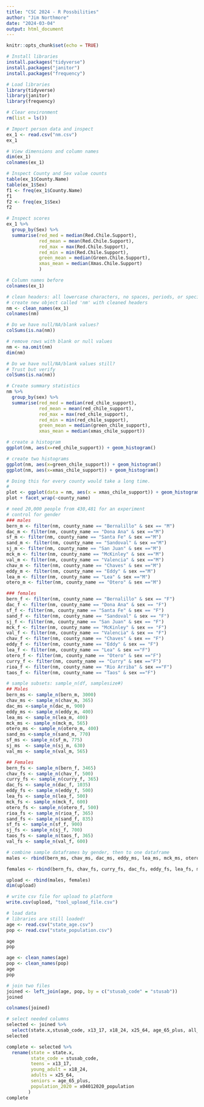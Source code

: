 ```yaml
---
title: "CSC 2024 - R Possbilities"
author: "Jim Northmore"
date: "2024-03-04"
output: html_document
---
```


```r
knitr::opts_chunk$set(echo = TRUE)
```

```r
# Install libraries
install.packages("tidyverse")
install.packages("janitor")
install.packages("frequency")
```

```r
# Load libraries
library(tidyverse)
library(janitor)
library(frequency)
```

```r
# Clear environment
rm(list = ls())
```

```r
# Import person data and inspect
ex_1 <- read.csv("nm.csv")
ex_1
```
```r
# View dimensions and column names
dim(ex_1)
colnames(ex_1)
```


```r
# Inspect County and Sex value counts
table(ex_1$County.Name)
table(ex_1$Sex)
f1 <- freq(ex_1$County.Name)
f1
f2 <- freq(ex_1$Sex)
f2
```

```r
# Inspect scores
ex_1 %>%
  group_by(Sex) %>%
  summarise(red_med = median(Red.Chile.Support),
            red_mean = mean(Red.Chile.Support),
            red_max = max(Red.Chile.Support),
            red_min = min(Red.Chile.Support),
            green_mean = median(Green.Chile.Support),
            xmas_mean = median(Xmas.Chile.Support)
            ) 
```

```r
# Column names before
colnames(ex_1)
```

```r
# clean headers: all lowercase characters, no spaces, periods, or special characters
# create new object called 'nm' with cleaned headers
nm <- clean_names(ex_1)
colnames(nm)
```

```r
# Do we have null/NA/blank values?
colSums(is.na(nm))
```

```r
# remove rows with blank or null values
nm <- na.omit(nm)
dim(nm)
```
```r
# Do we have null/NA/blank values still?
# Trust but verify
colSums(is.na(nm))
```

```r
# Create summary statistics
nm %>%
  group_by(sex) %>%
  summarise(red_med = median(red_chile_support),
            red_mean = mean(red_chile_support),
            red_max = max(red_chile_support),
            red_min = min(red_chile_support),
            green_mean = median(green_chile_support),
            xmas_mean = median(xmas_chile_support))
```

```r
# create a histogram
ggplot(nm, aes(x=red_chile_support)) + geom_histogram()
```

```r
# create two histograms
ggplot(nm, aes(x=green_chile_support)) + geom_histogram()
ggplot(nm, aes(x=xmas_chile_support)) + geom_histogram()
```

```r
# Doing this for every county would take a long time.
# 
plot <- ggplot(data = nm, aes(x = xmas_chile_support)) + geom_histogram(binwidth = 10)
plot + facet_wrap(~county_name)
```

```r
# need 20,000 people from 430,481 for an experiment
# control for gender
### males
bern_m <- filter(nm, county_name == "Bernalillo" & sex == "M")
dac_m <- filter(nm, county_name == "Dona Ana" & sex =="M")
sf_m <- filter(nm, county_name == "Santa Fe" & sex =="M")
sand_m <- filter(nm, county_name == "Sandoval" & sex =="M")
sj_m <- filter(nm, county_name == "San Juan" & sex =="M")
mck_m <- filter(nm, county_name == "McKinley" & sex =="M")
val_m <- filter(nm, county_name == "Valencia" & sex =="M")
chav_m <- filter(nm, county_name == "Chaves" & sex =="M")
eddy_m <- filter(nm, county_name == "Eddy" & sex =="M")
lea_m <- filter(nm, county_name == "Lea" & sex =="M")
otero_m <- filter(nm, county_name == "Otero" & sex =="M")

### females
bern_f <- filter(nm, county_name == "Bernalillo" & sex == "F")
dac_f <- filter(nm, county_name == "Dona Ana" & sex == "F")
sf_f <- filter(nm, county_name == "Santa Fe" & sex == "F")
sand_f <- filter(nm, county_name == "Sandoval" & sex == "F")
sj_f <- filter(nm, county_name == "San Juan" & sex == "F")
mck_f <- filter(nm, county_name == "McKinley" & sex == "F")
val_f <- filter(nm, county_name == "Valencia" & sex == "F")
chav_f <- filter(nm, county_name == "Chaves" & sex == "F")
eddy_f <- filter(nm, county_name == "Eddy" & sex == "F")
lea_f <- filter(nm, county_name == "Lea" & sex =="F")
otero_f <- filter(nm, county_name == "Otero" & sex =="F")
curry_f <- filter(nm, county_name == "Curry" & sex =="F")
rioa_f <- filter(nm, county_name == "Rio Arriba" & sex =="F")
taos_f <- filter(nm, county_name == "Taos" & sex =="F")  
```


```r
# sample subsets: sample_n(df, samplesize#)
## Males
bern_ms <- sample_n(bern_m, 3000)
chav_ms <- sample_n(chav_m, 365)
dac_ms <-sample_n(dac_m, 900)
eddy_ms <- sample_n(eddy_m, 400)
lea_ms <- sample_n(lea_m, 400)
mck_ms <- sample_n(mck_m, 565)
otero_ms <- sample_n(otero_m, 400)
sand_ms <-sample_n(sand_m, 770)
sf_ms <- sample_n(sf_m, 775)
sj_ms  <- sample_n(sj_m, 630)
val_ms <- sample_n(val_m, 565)

## Females
bern_fs <- sample_n(bern_f, 3465)
chav_fs <- sample_n(chav_f, 500)
curry_fs <- sample_n(curry_f, 365)
dac_fs <- sample_n(dac_f, 1035)
eddy_fs <- sample_n(eddy_f, 500)
lea_fs <- sample_n(lea_f, 500)
mck_fs <- sample_n(mck_f, 600)
otero_fs <- sample_n(otero_f, 500)
rioa_fs <- sample_n(rioa_f, 365)
sand_fs <- sample_n(sand_f, 835)
sf_fs <- sample_n(sf_f, 900)
sj_fs <- sample_n(sj_f, 700)
taos_fs <- sample_n(taos_f, 365)
val_fs <- sample_n(val_f, 600)
```

```r
# combine sample dataframes by gender, then to one dataframe
males <- rbind(bern_ms, chav_ms, dac_ms, eddy_ms, lea_ms, mck_ms, otero_ms, sand_ms, sf_ms, sj_ms, val_ms)

females <- rbind(bern_fs, chav_fs, curry_fs, dac_fs, eddy_fs, lea_fs, mck_fs, otero_fs, rioa_fs, sand_fs, sf_fs, sj_fs, taos_fs, val_fs)

upload <- rbind(males, females)
dim(upload)
```

```r
# write csv file for upload to platform
write.csv(upload, "tool_upload_file.csv")
```

```r
# load data
# libraries are still loaded!
age <- read.csv("state_age.csv")
pop <- read.csv("state_population.csv")
```

```r
age
pop
```

```r
age <- clean_names(age)
pop <- clean_names(pop)
age
pop
```

```r
# join two files
joined <- left_join(age, pop, by = c("stusab_code" = "stusab"))
joined
```
```r
colnames(joined)
```

```r
# select needed columns
selected <- joined %>%
  select(state.x,stusab_code, x13_17, x18_24, x25_64, age_65_plus, all_18_plus, x04012020_population, house_of_reps)
selected
```
```r
complete <- selected %>%
  rename(state = state.x,
         state_code = stusab_code,
         teens = x13_17,
         young_adult = x18_24,
         adults = x25_64,
         seniors = age_65_plus,
         population_2020 = x04012020_population
        )
complete
```

